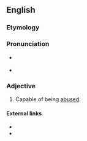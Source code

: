 ==English==

===Etymology===
{{suffix|abuse|able}}

===Pronunciation===
* {{a|UK}} {{IPA|/ə.ˈbjuː.zə.b(ə)l/}}
* {{a|US}} {{IPA|/ə.ˈbju.zə.bəl/}} 

===Adjective===
{{en-adj}}

# Capable of being [[abuse]]d.

====External links====
* {{R:Webster 1913}}
* {{R:Century 1911}}